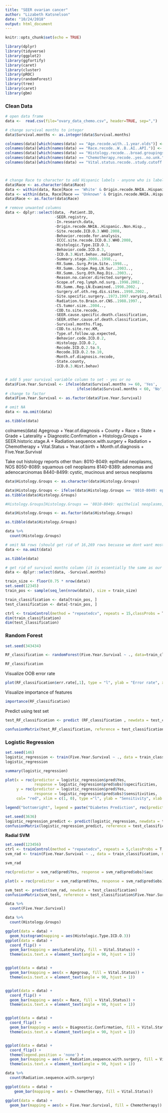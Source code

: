 ```yaml
---
title: "SEER ovarian cancer"
author: "Lizabeth Katsnelson"
date: "10/24/2018"
output: html_document
---
```


```r
knitr::opts_chunk$set(echo = TRUE)
```

```r
library(dplyr)
library(tidyverse)
library(ggplot2)
library(ggfortify)
library(caret)
library(cluster)
library(pROC)
library(randomForest)
library(tree)
library(caret)
library(gbm)

```

### Clean Data
```r

# open data frame
data <-  read.csv(file="ovary_data_chemo.csv", header=TRUE, sep=",")

# change survival months to integer
data$Survival.months <- as.integer(data$Survival.months)

colnames(data)[which(names(data) == "Age.recode.with..1.year.olds")] <- "Agegroup"
colnames(data)[which(names(data) == "Race.recode..W..B..AI..API.")] <- "Race"
colnames(data)[which(names(data) == "Histology.recode...broad.groupings")] <- "Histology.Groups"
colnames(data)[which(names(data) == "Chemotherapy.recode..yes..no.unk.")] <- "Chemotherapy"
colnames(data)[which(names(data) == "Vital.status.recode..study.cutoff.used.")] <- "Vital.Status"



# change Race to character to add Hispanic labels - anyone who is labeled "white" or "unknown" for race and "hispanic" in origin recode column will be switched to "hispanic" in race column
data$Race <- as.character(data$Race)
data <- within(data, Race[Race == 'White' & Origin.recode.NHIA..Hispanic..Non.Hisp. == 'Spanish-Hispanic-Latino'] <- 'Spanish-Hispanic-Latino')
data <- within(data, Race[Race == 'Unknown' & Origin.recode.NHIA..Hispanic..Non.Hisp. == 'Spanish-Hispanic-Latino'] <- 'Spanish-Hispanic-Latino')
data$Race <- as.factor(data$Race)

# remove unwanted columns
data <- dplyr::select(data, -Patient.ID,
                      -SEER.registry,
                      -In.research.data,
                      -Origin.recode.NHIA..Hispanic..Non.Hisp.,
                      -Site.recode.ICD.O.3.WHO.2008,
                      -Behavior.recode.for.analysis,
                      -ICCC.site.recode.ICD.O.3.WHO.2008,
                      -Histologic.Type.ICD.O.3, 
                      -Behavior.code.ICD.O.3,
                      -ICD.O.3.Hist.behav..malignant,
                      -Summary.stage.2000..1998..,
                      -RX.Summ..Surg.Prim.Site..1998..,
                      -RX.Summ..Scope.Reg.LN.Sur..2003..,
                      -RX.Summ..Surg.Oth.Reg.Dis..2003..,
                      -Reason.no.cancer.directed.surgery,
                      -Scope.of.reg.lymph.nd.surg..1998.2002.,
                      -RX.Summ..Reg.LN.Examined..1998.2002.,
                      -Surgery.of.oth.reg.dis.sites..1998.2002.,
                      -Site.specific.surgery..1973.1997.varying.detail.by.year.and.site.,
                      -Radiation.to.Brain.or.CNS..1988.1997., 
                      -CS.tumor.size..2004..,
                      -COD.to.site.recode,
                      -SEER.cause.specific.death.classification,
                      -SEER.other.cause.of.death.classification,
                      -Survival.months.flag,
                      -COD.to.site.rec.KM,
                      -Type.of.follow.up.expected,
                      -Behavior.code.ICD.O.2,
                      -Histology.ICD.O.2, 
                      -Recode.ICD.O.2.to.9, 
                      -Recode.ICD.O.2.to.10, 
                      -Month.of.diagnosis.recode,
                      -State.county,
                      -ICD.O.3.Hist.behav)


# add 5 year survival variable column to set - yes or no
data$Five.Year.Survival <- ifelse(data$Survival.months >= 60, 'Yes', 
                                ifelse(data$Survival.months < 60, 'No', NA))
# change to factor
data$Five.Year.Survival <- as.factor(data$Five.Year.Survival)

# omit NA
data <- na.omit(data)

as.tibble(data) 
```

colnames(data)
Agegroup + Year.of.diagnosis + County + Race + State + Grade + Laterality + Diagnostic.Confirmation + 
Histology.Groups + SEER.historic.stage.A + Radiation.sequence.with.surgery + Radiation + Chemotherapy + 
Vital.Status + Year.of.birth + Month.of.diagnosis + Five.Year.Survival

Take out histology reports other than:
8010-8049: epithelial neoplasms, NOS
8050-8089: squamous cell neoplasms
8140-8389: adenomas and adenocarcinomas
8440-8499: cystic, mucinous and serous neoplasms

```r

data$Histology.Groups <- as.character(data$Histology.Groups)

data$Histology.Groups <- ifelse(data$Histology.Groups == '8010-8049: epithelial neoplasms, NOS' | data$Histology.Groups == '8050-8089: squamous cell neoplasms' | data$Histology.Groups == '8140-8389: adenomas and adenocarcinomas' | data$Histology.Groups == '8440-8499: cystic, mucinous and serous neoplasms', data$Histology.Groups, NA)
as.tibble(data$Histology.Groups)

#Histology.Groups[Histology.Groups == '8010-8049: epithelial neoplasms, NOS' | Histology.Groups == '8050-8089: squamous cell neoplasms' | Histology.Groups == '8140-8389: adenomas and adenocarcinomas' | Histology.Groups == '8440-8499: cystic, mucinous and serous neoplasms'] <- 'NA')

data$Histology.Groups <- as.factor(data$Histology.Groups)

as.tibble(data$Histology.Groups)

data %>%
  count(Histology.Groups)
```

```r
# omit NA rows (should get rid of 16,269 rows becuase we dont want most of the histology groups)
data <- na.omit(data)

as.tibble(data) 
```






```r

# get rid of survival months column (it is essentially the same as our classifier)
data <- dplyr::select(data, -Survival.months)

train_size <- floor(0.75 * nrow(data))
set.seed(12345)
train_pos <- sample(seq_len(nrow(data)), size = train_size)

train_classification <- data[train_pos, ]
test_classification <- data[-train_pos, ]

ctrl <- trainControl(method = "repeatedcv", repeats = 15,classProbs = T, savePredictions = T)
dim(train_classification)
dim(test_classification)
```


### Random Forest
```r
set.seed(343434)

RF_classification <- randomForest(Five.Year.Survival ~ ., data=train_classification, importance = TRUE, oob.times = 15, confusion = TRUE)

RF_classification
```


Visualize OOB error rate
```r
plot(RF_classification$err.rate[,1], type = "l", ylab = "Error rate", xlab = "Number of trees")
```

Visualize importance of features
```r
importance(RF_classification)
```

Predict using test set
```r
test_RF_classification <- predict (RF_classification , newdata = test_classification)

confusionMatrix(test_RF_classification, reference = test_classification$Five.Year.Survival)
```



### Logistic Regression 
```r
set.seed(146)
logistic_regression <- train(Five.Year.Survival ~ ., data = train_classification, method = "glm", family= "binomial", trControl = ctrl)
logistic_regression
```

```r
summary(logistic_regression)
```

```r
plot(x = roc(predictor = logistic_regression$pred$Yes,
             response = logistic_regression$pred$obs)$specificities,
     y = roc(predictor = logistic_regression$pred$Yes, 
             response = logistic_regression$pred$obs)$sensitivities, 
     col= "red", xlim = c(1, 0), type ="l", ylab = "Sensitivity", xlab = "Specificity")

legend("bottomright", legend = paste("Diabetes Prediction", roc(predictor = logistic_regression$pred$Yes, response = logistic_regression$pred$obs)$auc, sep = ""), col = c("red"), fill = c("red"))
```

```r
set.seed(3636)
logistic_regression_predict <- predict(logistic_regression, newdata = test_classification)
confusionMatrix(logistic_regression_predict, reference = test_classification$Five.Year.Survival)
```



__Radial SVM__

```r
set.seed(123456)
ctrl <- trainControl(method = "repeatedcv", repeats = 5,classProbs = T, savePredictions = T)
svm_rad <- train(Five.Year.Survival ~ ., data = train_classification, method = "svmRadial", tuneLength = 10, trControl = ctrl)
```

```r
svm_rad
```

```r
roc(predictor = svm_rad$pred$Yes, response = svm_rad$pred$obs)$auc
```

```r
plot(x = roc(predictor = svm_rad$pred$Yes, response = svm_rad$pred$obs)$specificities, y = roc(predictor = svm_rad$pred$Yes, response = svm_rad$pred$obs)$sensitivities, col= "red", xlim = c(1, 0), type ="l", ylab = "Sensitivity", xlab = "Specificity")
```

```r
svm_test <- predict(svm_rad, newdata = test_classification)
confusionMatrix(svm_test, reference = test_classification$Five.Year.Survival)
```














```r

data %>%
  count(Five.Year.Survival)

data %>%
  count(Histology.Groups)

ggplot(data = data) + 
  geom_histogram(mapping = aes(Histologic.Type.ICD.O.3))
ggplot(data = data) + 
  coord_flip() +
  geom_bar(mapping = aes(Laterality, fill = Vital.Status)) +
  theme(axis.text.x = element_text(angle = 90, hjust = 1))


ggplot(data = data) +
  geom_bar(mapping = aes(x = Agegroup, fill = Vital.Status)) + 
  theme(axis.text.x = element_text(angle = 90, hjust = 1))


ggplot(data = data) +
  coord_flip() +
  geom_bar(mapping = aes(x = Race, fill = Vital.Status)) + 
  theme(axis.text.x = element_text(angle = 90, hjust = 1))


ggplot(data = data) +
  coord_flip() +
  geom_bar(mapping = aes(x = Diagnostic.Confirmation, fill = Vital.Status)) + 
  theme(axis.text.x = element_text(angle = 90, hjust = 1))


ggplot(data = data) +
  coord_flip() +
  theme(legend.position = 'none') +
  geom_bar(mapping = aes(x = Radiation.sequence.with.surgery, fill = Vital.Status)) + 
  theme(axis.text.x = element_text(angle = 90, hjust = 1)) 

data %>%
  count(Radiation.sequence.with.surgery)

ggplot(data = data) +
    geom_bar(mapping = aes(x = Chemotherapy, fill = Vital.Status)) 

ggplot(data = data) +
  geom_bar(mapping = aes(x = Five.Year.Survival, fill = Chemotherapy))

```














